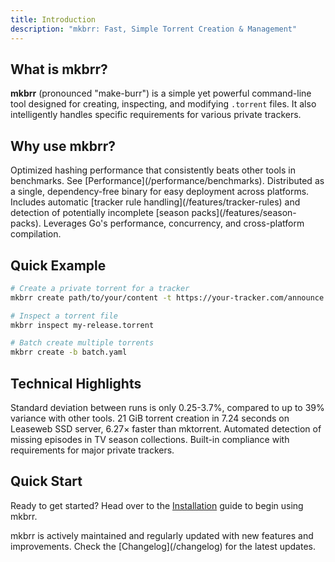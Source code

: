 ```yaml
---
title: Introduction
description: "mkbrr: Fast, Simple Torrent Creation & Management"
---
```


## What is mkbrr?

**mkbrr** (pronounced "make-burr") is a simple yet powerful command-line tool designed for creating, inspecting, and modifying `.torrent` files. It also intelligently handles specific requirements for various private trackers.

## Why use mkbrr?

<CardGroup cols={2}>
  <Card title="Blazing Fast" icon="bolt">
    Optimized hashing performance that consistently beats other tools in benchmarks. See [Performance](/performance/benchmarks).
  </Card>
  <Card title="Portable" icon="box-archive">
    Distributed as a single, dependency-free binary for easy deployment across platforms.
  </Card>
  <Card title="Smart Features" icon="lightbulb">
    Includes automatic [tracker rule handling](/features/tracker-rules) and detection of potentially incomplete [season packs](/features/season-packs).
  </Card>
  <Card title="Built with Go" icon="golang">
    Leverages Go's performance, concurrency, and cross-platform compilation.
  </Card>
</CardGroup>

## Quick Example

```bash
# Create a private torrent for a tracker
mkbrr create path/to/your/content -t https://your-tracker.com/announce

# Inspect a torrent file
mkbrr inspect my-release.torrent

# Batch create multiple torrents
mkbrr create -b batch.yaml
```

## Technical Highlights

<CardGroup cols={2}>
  <Card title="Consistent Performance" icon="gauge">
    Standard deviation between runs is only 0.25-3.7%, compared to up to 39% variance with other tools.
  </Card>
  <Card title="High-Speed Processing" icon="rocket">
    21 GiB torrent creation in 7.24 seconds on Leaseweb SSD server, 6.27× faster than mktorrent.
  </Card>
  <Card title="Season Pack Analysis" icon="magnifying-glass">
    Automated detection of missing episodes in TV season collections.
  </Card>
  <Card title="Tracker Rule Enforcement" icon="shield">
    Built-in compliance with requirements for major private trackers.
  </Card>
</CardGroup>

## Quick Start

Ready to get started? Head over to the [Installation](/installation) guide to begin using mkbrr.

<Info>
  mkbrr is actively maintained and regularly updated with new features and improvements. Check the [Changelog](/changelog) for the latest updates.
</Info>
